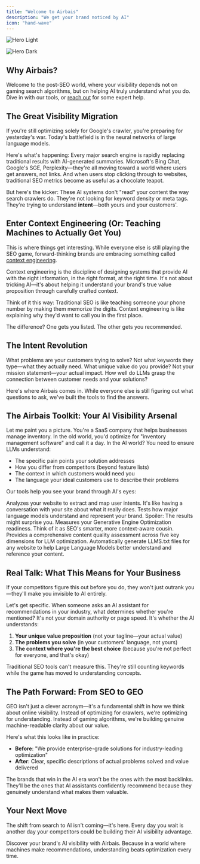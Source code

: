 ```yaml
---
title: "Welcome to Airbais"
description: "We get your brand noticed by AI"
icon: "hand-wave"
---
```


<img
  className="block dark:hidden"
  src="/images/hero.png"
  alt="Hero Light"
/>

<img
  className="hidden dark:block"
  src="/images/hero.png"
  alt="Hero Dark"
/>

## Why Airbais?

Welcome to the post-SEO world, where your visibility depends not on gaming search algorithms, but on helping AI truly understand what you do. Dive in with our tools, or <a href="mailto:hi@airbais.com?subject=Hello">reach out</a> for some expert help.

## The Great Visibility Migration

<Note>
  If you're still optimizing solely for Google's crawler, you're preparing for yesterday's war. Today's battlefield is in the neural networks of large language models.
</Note>

Here's what's happening: Every major search engine is rapidly replacing traditional results with AI-generated summaries. Microsoft's Bing Chat, Google's SGE, Perplexity—they're all moving toward a world where users get answers, not links. And when users stop clicking through to websites, traditional SEO metrics become as useful as a chocolate teapot.

But here's the kicker: These AI systems don't "read" your content the way search crawlers do. They're not looking for keyword density or meta tags. They're trying to understand **intent**—both yours and your customers'.

## Enter Context Engineering (Or: Teaching Machines to Actually Get You)

This is where things get interesting. While everyone else is still playing the SEO game, forward-thinking brands are embracing something called [context engineering](https://www.philschmid.de/context-engineering).

<Accordion title="What is Context Engineering?">
  Context engineering is the discipline of designing systems that provide AI with the right information, in the right format, at the right time. It's not about tricking AI—it's about helping it understand your brand's true value proposition through carefully crafted context.
</Accordion>

Think of it this way: Traditional SEO is like teaching someone your phone number by making them memorize the digits. Context engineering is like explaining why they'd want to call you in the first place.

The difference? One gets you listed. The other gets you recommended.

## The Intent Revolution

<Cards>
  <Card title="Customer Intent" icon="user">
    What problems are your customers trying to solve? Not what keywords they type—what they actually need.
  </Card>
  <Card title="Brand Intent" icon="building">
    What unique value do you provide? Not your mission statement—your actual impact.
  </Card>
  <Card title="AI Understanding" icon="brain">
    How well do LLMs grasp the connection between customer needs and your solutions?
  </Card>
</Cards>

Here's where Airbais comes in. While everyone else is still figuring out what questions to ask, we've built the tools to find the answers.

## The Airbais Toolkit: Your AI Visibility Arsenal

Let me paint you a picture. You're a SaaS company that helps businesses manage inventory. In the old world, you'd optimize for "inventory management software" and call it a day. In the AI world? You need to ensure LLMs understand:

- The specific pain points your solution addresses
- How you differ from competitors (beyond feature lists)
- The context in which customers would need you
- The language your ideal customers use to describe their problems

Our tools help you see your brand through AI's eyes:

<Steps>
  <Step title="Intent Crawler">
    Analyzes your website to extract and map user intents. It's like having a conversation with your site about what it really does.
  </Step>
  <Step title="LLM Evaluator">
    Tests how major language models understand and represent your brand. Spoiler: The results might surprise you.
  </Step>
  <Step title="GEO Evaluator">
    Measures your Generative Engine Optimization readiness. Think of it as SEO's smarter, more context-aware cousin.
  </Step>
  <Step title="GRASP Evaluator">
    Provides a comprehensive content quality assessment across five key dimensions for LLM optimization.
  </Step>
  <Step title="LLMS.txt Generator">
    Automatically generate LLMS.txt files for any website to help Large Language Models better understand and reference your content.
  </Step>
</Steps>

## Real Talk: What This Means for Your Business

<Warning>
  If your competitors figure this out before you do, they won't just outrank you—they'll make you invisible to AI entirely.
</Warning>

Let's get specific. When someone asks an AI assistant for recommendations in your industry, what determines whether you're mentioned? It's not your domain authority or page speed. It's whether the AI understands:

1. **Your unique value proposition** (not your tagline—your actual value)
2. **The problems you solve** (in your customers' language, not yours)
3. **The context where you're the best choice** (because you're not perfect for everyone, and that's okay)

Traditional SEO tools can't measure this. They're still counting keywords while the game has moved to understanding concepts.

## The Path Forward: From SEO to GEO

<Tooltip tip="Generative Engine Optimization">GEO</Tooltip> isn't just a clever acronym—it's a fundamental shift in how we think about online visibility. Instead of optimizing for crawlers, we're optimizing for understanding. Instead of gaming algorithms, we're building genuine machine-readable clarity about our value.

Here's what this looks like in practice:

- **Before**: "We provide enterprise-grade solutions for industry-leading optimization"
- **After**: Clear, specific descriptions of actual problems solved and value delivered

The brands that win in the AI era won't be the ones with the most backlinks. They'll be the ones that AI assistants confidently recommend because they genuinely understand what makes them valuable.

## Your Next Move

The shift from search to AI isn't coming—it's here. Every day you wait is another day your competitors could be building their AI visibility advantage.

<Card title="Ready to see how AI sees you?" icon="sparkles" href="/quickstart">
  Discover your brand's AI visibility with Airbais. Because in a world where machines make recommendations, understanding beats optimization every time.
</Card>